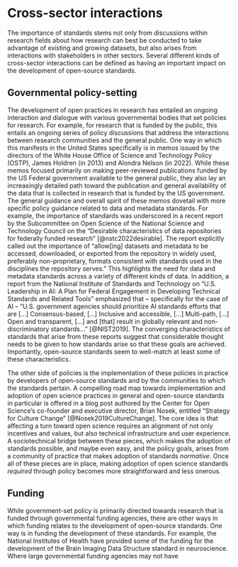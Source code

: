 # Cross-sector interactions

The importance of standards stems not only from discussions within research
fields about how research can best be conducted to take advantage of existing
and growing datasets, but also arises from interactions with stakeholders in
other sectors. Several different kinds of cross-sector interactions can be
defined as having an important impact on the development of open-source
standards.

## Governmental policy-setting

The development of open practices in research has entailed an ongoing
interaction and dialogue with various governmental bodies that set policies for
research. For example, for research that is funded by the public, this entails
an ongoing series of policy discussions that address the interactions between
research communities and the general public. One way in which this manifests in
the United States specifically is in memos issued by the directors of the White
House Office of Science and Technology Policy (OSTP), James Holdren (in 2013)
and Alondra Nelson (in 2022). While these memos focused primarily on making
peer-reviewed publications funded by the US Federal government available to the
general public, they also lay an increasingly detailed path toward the
publication and general availability of the data that is collected in research
that is funded by the US government. The general guidance and overall spirit of
these memos dovetail with more specific policy guidance related to data and
metadata standards. For example, the importance of standards was underscored in
a recent report by the Subcommittee on Open Science of the National Science and
Technology Council on the "Desirable characteristics of data repositories for
federally funded research" [@nstc2022desirable]. The report explicitly called
out the importance of "allow[ing] datasets and metadata to be accessed,
downloaded, or exported from the repository in widely used, preferably
non-proprietary, formats consistent with standards used in the disciplines the
repository serves." This highlights the need for data and metadata standards
across a variety of different kinds of data. In addition, a report from the
National Institute of Standards and Technology on "U.S. Leadership in AI: A
Plan for Federal Engagement in Developing Technical Standards and Related
Tools" emphasized that -- specifically for the case of AI -- "U.S. government
agencies should prioritize AI standards efforts that are [...] Consensus-based,
[...] Inclusive and accessible, [...] Multi-path, [...] Open and transparent,
[...] and [that] result in globally relevant and non-discriminatory
standards..." [@NIST2019]. The converging characteristics of standards that
arise from these reports suggest that considerable thought needs to be given to
how standards arise so that these goals are achieved. Importantly, open-source
standards seem to well-match at least some of these characteristics.

The other side of policies is the implementation of these policies in practice
by developers of open-source standards and by the communities to which the
standards pertain. A compelling road map towards implementation and adoption of
open science practices in general and open-source standards in particular is
offered in a blog post authored by the Center for Open Science's co-founder and
executive director, Brian Nosek, entitled "Strategy for Culture Change"
[@Nosek2019CultureChange]. The core idea is that affecting a turn toward open
science requires an alignment of not only incentives and values, but also
technical infrastructure and user experience. A sociotechnical bridge between
these pieces, which makes the adoption of standards possible, and maybe even
easy, and the policy goals, arises from a community of practice that makes
adoption of standards *normative*. Once all of these pieces are in place,
making adoption of open science standards *required* through policy becomes
more straightforward and less onerous.

## Funding

While government-set policy is primarily directed towards research that is
funded through governmental funding agencies, there are other ways in which
funding relates to the development of open-source standards. One way is in
funding the development of these standards. For example, the National
Institutes of Health have provided some of the funding for the development of
the Brain Imaging Data Structure standard in neuroscience. Where large governmental funding agencies may not have



